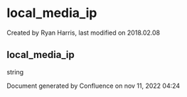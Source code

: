 
# local_media_ip 

 Created by  Ryan Harris, last modified on 2018.02.08

## local_media_ip

string

Document generated by Confluence on nov 11, 2022 04:24
